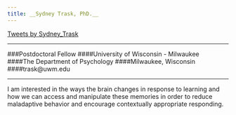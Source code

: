 ```yaml
---
title: __Sydney Trask, PhD.__
---
```

<a class="twitter-timeline" data-width="600" data-height="1000" href="https://twitter.com/Sydney_Trask">Tweets by Sydney_Trask</a> <script async src="//platform.twitter.com/widgets.js" charset="utf-8"></script>



---

###Postdoctoral Fellow
####University of Wisconsin - Milwaukee  
####The Department of Psychology
####Milwaukee, Wisconsin  
####trask@uwm.edu

---

I am interested in the ways the brain changes in response to learning and how we can access and manipulate these memories in order to reduce maladaptive behavior and encourage contextually appropriate responding. 






